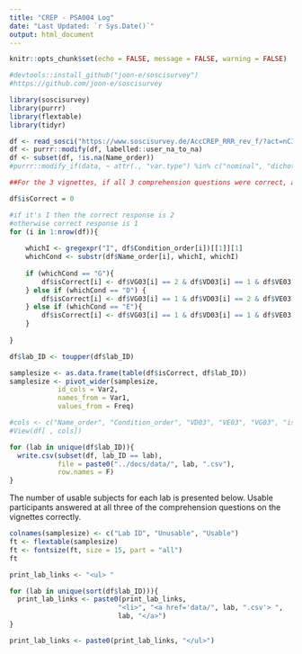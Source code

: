 ```yaml
---
title: "CREP - PSA004 Log"
date: "Last Updated: `r Sys.Date()`"
output: html_document
---
```


```r
knitr::opts_chunk$set(echo = FALSE, message = FALSE, warning = FALSE)
```

```r
#devtools::install_github("joon-e/soscisurvey")
#https://github.com/joon-e/soscisurvey

library(soscisurvey)
library(purrr)
library(flextable)
library(tidyr)

df <- read_sosci("https://www.soscisurvey.de/AccCREP_RRR_rev_f/?act=nC3iqEvRkDO5HJyTJhPJCm41")
df <- purrr::modify(df, labelled::user_na_to_na)
df <- subset(df, !is.na(Name_order))
#purrr::modify_if(data, ~ attr(., "var.type") %in% c("nominal", "dichotomous"), labelled::to_factor)
```

```r
##For the 3 vignettes, if all 3 comprehension questions were correct, a 1 is saved into a string variable names UR01_01 (otherwise it remains empty)

df$isCorrect = 0

#if it's I then the correct response is 2
#otherwise correct response is 1 
for (i in 1:nrow(df)){
    
    whichI <- gregexpr("I", df$Condition_order[i])[[1]][1]
    whichCond <- substr(df$Name_order[i], whichI, whichI)
    
    if (whichCond == "G"){
        df$isCorrect[i] <- df$VG03[i] == 2 & df$VD03[i] == 1 & df$VE03[i] == 1
    } else if (whichCond == "D") {
        df$isCorrect[i] <- df$VG03[i] == 1 & df$VD03[i] == 2 & df$VE03[i] == 1
    } else if (whichCond == "E"){
        df$isCorrect[i] <- df$VG03[i] == 1 & df$VD03[i] == 1 & df$VE03[i] == 2
    }
    
}

df$lab_ID <- toupper(df$lab_ID)

samplesize <- as.data.frame(table(df$isCorrect, df$lab_ID))
samplesize <- pivot_wider(samplesize,
            id_cols = Var2,
            names_from = Var1,
            values_from = Freq)

#cols <- c("Name_order", "Condition_order", "VD03", "VE03", "VG03", "isCorrect")
#View(df[ , cols])
```

```r
for (lab in unique(df$lab_ID)){
  write.csv(subset(df, lab_ID == lab), 
            file = paste0("../docs/data/", lab, ".csv"), 
            row.names = F)
}
```

The number of usable subjects for each lab is presented below. Usable participants answered at all three of the comprehension questions on the vignettes correctly. 

```r
colnames(samplesize) <- c("Lab ID", "Unusable", "Usable")
ft <- flextable(samplesize)
ft <- fontsize(ft, size = 15, part = "all")
ft
```

```r
print_lab_links <- "<ul> "

for (lab in unique(sort(df$lab_ID))){
  print_lab_links <- paste0(print_lab_links, 
                           "<li>", "<a href='data/", lab, ".csv'> ",
                           lab, "</a>")
}

print_lab_links <- paste0(print_lab_links, "</ul>")
```